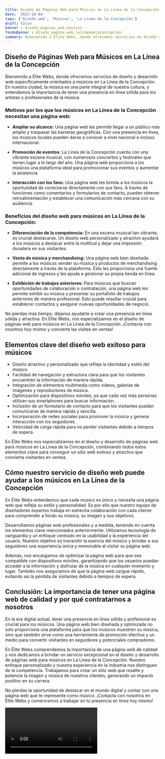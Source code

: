 ```yaml
---
title: Diseño de Páginas Web para Músicos en La Línea de la Concepción
date: '2023-10-04'
tags: ['Diseño web', 'Músicos', 'La Línea de la Concepción']
draft: false
banner : diseño_paginas_web_músicos
fondoBanner : diseño_pagina_web_lalíneadelaconcepción
summary: Bienvenido a Élite Webs, donde ofrecemos servicios de diseño y desarrollo web específicamente orientados a músicos en La Línea de la Concepción. En nuestra ciudad, la música es una parte integral de nuestra cultura, y entendemos la importancia de tener una presencia en línea sólida para los artistas y profesionales de la música.
---
```


## Diseño de Páginas Web para Músicos en La Línea de la Concepción

Bienvenido a Élite Webs, donde ofrecemos servicios de diseño y desarrollo web específicamente orientados a músicos en La Línea de la Concepción. En nuestra ciudad, la música es una parte integral de nuestra cultura, y entendemos la importancia de tener una presencia en línea sólida para los artistas y profesionales de la música.

### Motivos por los que los músicos en La Línea de la Concepción necesitan una página web:

- **Ampliar su alcance:** Una página web les permite llegar a un público más amplio y traspasar las barreras geográficas. Con una presencia en línea, los músicos locales pueden darse a conocer a nivel nacional e incluso internacional.

- **Promoción de eventos:** La Línea de la Concepción cuenta con una vibrante escena musical, con numerosos conciertos y festivales que tienen lugar a lo largo del año. Una página web proporciona a los músicos una plataforma ideal para promocionar sus eventos y aumentar la asistencia.

- **Interacción con los fans:** Una página web les brinda a los músicos la oportunidad de conectarse directamente con sus fans. A través de funciones como comentarios y formularios de contacto, pueden obtener retroalimentación y establecer una comunicación más cercana con su audiencia.

### Beneficios del diseño web para músicos en La Línea de la Concepción:

- **Diferenciación de la competencia:** En una escena musical tan vibrante, es crucial destacarse. Un diseño web personalizado y atractivo ayudará a los músicos a destacar entre la multitud y dejar una impresión duradera en sus visitantes.

- **Venta de música y merchandising:** Una página web bien diseñada permite a los músicos vender su música y productos de merchandising directamente a través de la plataforma. Esto les proporciona una fuente adicional de ingresos y les ayuda a gestionar su propia tienda en línea.

- **Exhibición de trabajos anteriores:** Para músicos que buscan oportunidades de colaboración o contratación, una página web les permite exhibir su música y presentar su portafolio de trabajos anteriores de manera profesional. Esto puede resultar crucial para establecer contactos y asegurar nuevas oportunidades de negocio.

No pierdas más tiempo, déjanos ayudarte a crear una presencia en línea sólida y atractiva. En Élite Webs, nos especializamos en el diseño de páginas web para músicos en La Línea de la Concepción. ¡Contacta con nosotros hoy mismo y convierte las visitas en ventas!

<GifSeo />

<Cta />

## Elementos clave del diseño web exitoso para músicos

- Diseño atractivo y personalizado que refleje la identidad y estilo del músico.
- Facilidad de navegación y estructura clara para que los visitantes encuentren la información de manera rápida.
- Integración de elementos multimedia como videos, galerías de imágenes y reproductores de música.
- Optimización para dispositivos móviles, ya que cada vez más personas utilizan sus smartphones para buscar información.
- Inclusión de un formulario de contacto para que los visitantes puedan comunicarse de manera rápida y sencilla.
- Incorporación de redes sociales para promover la música y generar interacción con los seguidores.
- Velocidad de carga rápida para no perder visitantes debido a tiempos de espera.

En Élite Webs nos especializamos en el diseño y desarrollo de páginas web para músicos en La Línea de la Concepción, combinando todos estos elementos clave para conseguir un sitio web exitoso y atractivo que convierta visitantes en ventas.

## Cómo nuestro servicio de diseño web puede ayudar a los músicos en La Línea de la Concepción

En Élite Webs entendemos que cada músico es único y necesita una página web que refleje su estilo y personalidad. Es por ello que nuestro equipo de diseñadores expertos trabaja en estrecha colaboración con cada cliente para comprender a fondo su música, su imagen y sus objetivos.

Desarrollamos páginas web profesionales y a medida, teniendo en cuenta los elementos clave mencionados anteriormente. Utilizamos tecnología de vanguardia y un enfoque centrado en la usabilidad y la experiencia del usuario. Nuestro objetivo es transmitir la esencia del músico y brindar a sus seguidores una experiencia única y memorable al visitar su página web.

Además, nos encargamos de optimizar la página web para que sea compatible con dispositivos móviles, garantizando que los usuarios puedan acceder a la información y disfrutar de la música en cualquier momento y lugar. También nos aseguramos de que la página web cargue rápido, evitando así la pérdida de visitantes debido a tiempos de espera.

## Conclusión: La importancia de tener una página web de calidad y por qué contratarnos a nosotros

En la era digital actual, tener una presencia en línea sólida y profesional es crucial para los músicos. Una página web bien diseñada y optimizada no solo proporciona una plataforma para que los músicos muestren su música, sino que también sirve como una herramienta de promoción efectiva y un medio para convertir visitantes en seguidores y potenciales compradores.

En Élite Webs comprendemos la importancia de una página web de calidad y nos dedicamos a brindar un servicio excepcional en el diseño y desarrollo de páginas web para músicos en La Línea de la Concepción. Nuestro enfoque personalizado y nuestra experiencia en la industria nos distinguen de la competencia. Trabajamos para crear un sitio web que resalte y potencie la imagen y música de nuestros clientes, generando un impacto positivo en su carrera.

No pierdas la oportunidad de destacar en el mundo digital y contar con una página web que te represente como músico. ¡Contacta con nosotros en Élite Webs y comencemos a trabajar en tu presencia en línea hoy mismo!

<Video />

<CtaBot job='Músicos' city='La Línea de la Concepción'/>

<Gmaps query='La Línea de la Concepción+españa+maps' />